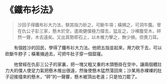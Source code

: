 # 《鐵布衫法》

> 沙回子得鐵布衫大力法，駢其指力斫之，可斷牛項；橫搠之，可洞牛腹。曾在仇公子彭三家，懸木於空，遣兩健僕極力撐去，猛反之，沙裸腹受木，砰然一聲，木去遠矣。又出其勢即石上，以木椎力擊之，無少損。但畏刀耳。

&emsp;&emsp;有個姓沙的回民，學得了鐵布衫大力法。他把五指並起來，用力砍下去，可以砍斷牛脖子；橫著捅過去，可把牛肚子穿一個窟窿。

&emsp;&emsp;他曾經在仇彭三公子的家裏，把一塊又粗又重的木頭懸掛在空中，讓兩個體壯力大的僕人使足力氣把懸木推出很遠，然後使懸木猛然蕩回來；沙某用赤裸裸的肚子迎接撞來的懸木，“砰”的一聲響，懸木被頂出老遠；只是怕刀罷了。
